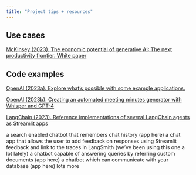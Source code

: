 ```yaml
---
title: "Project tips + resources"
---
```


## Use cases

[McKinsey (2023). The economic potential of generative AI: The next productivity frontier. White paper](https://www.mckinsey.com/capabilities/mckinsey-digital/our-insights/the-economic-potential-of-generative-ai-the-next-productivity-frontier#introduction)

## Code examples

[OpenAI (2023a). Explore what's possible with some example applications.](https://platform.openai.com/examples)

[OpenAI (2023b). Creating an automated meeting minutes generator with Whisper and GPT-4](https://platform.openai.com/docs/tutorials/meeting-minutes)

[LangChain (2023). Reference implementations of several LangChain agents as Streamlit apps]()

a search enabled chatbot that remembers chat history (app here)
a chat app that allows the user to add feedback on responses using Streamlit feedback and link to the traces in LangSmith (we’ve been using this one a lot lately)
a chatbot capable of answering queries by referring custom documents (app here)
a chatbot which can communicate with your database (app here)
lots more